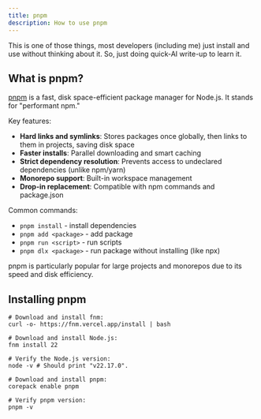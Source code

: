 ```yaml
---
title: pnpm
description: How to use pnpm
---
```


<Callout title="AI-powered write-up, verify yourself!" type="warning">
  This is one of those things, most developers (including me) just install and
  use without thinking about it. So, just doing quick-AI write-up to learn it.
</Callout>

## What is pnpm?

[pnpm](https://pnpm.io/) is a fast, disk space-efficient package manager for Node.js. It stands for "performant npm."

Key features:

- **Hard links and symlinks**: Stores packages once globally, then links to them in projects, saving disk space
- **Faster installs**: Parallel downloading and smart caching
- **Strict dependency resolution**: Prevents access to undeclared dependencies (unlike npm/yarn)
- **Monorepo support**: Built-in workspace management
- **Drop-in replacement**: Compatible with npm commands and package.json

Common commands:

- `pnpm install` - install dependencies
- `pnpm add <package>` - add package
- `pnpm run <script>` - run scripts
- `pnpm dlx <package>` - run package without installing (like npx)

pnpm is particularly popular for large projects and monorepos due to its speed and disk efficiency.

## Installing pnpm

```
# Download and install fnm:
curl -o- https://fnm.vercel.app/install | bash

# Download and install Node.js:
fnm install 22

# Verify the Node.js version:
node -v # Should print "v22.17.0".

# Download and install pnpm:
corepack enable pnpm

# Verify pnpm version:
pnpm -v
```
